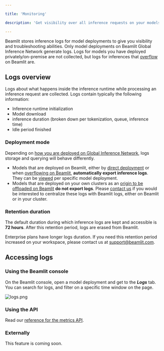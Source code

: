 ```yaml
---

title: 'Monitoring'

description: 'Get visibility over all inference requests on your models.'

---
```


Beamlit stores inference logs for model deployments to give you visibility and troubleshooting abilities. Only model deployments on Beamlit Global Inference Network generate logs. Logs for models you have deployed privately/on-premise are not collected, but logs for inferences that [overflow](../Models/Cloud-Burst-Network/Model-overflow) on Beamlit are.

## Logs overview

Logs about what happens inside the inference runtime while processing an inference request are collected. Logs contain typically the following information:

- Inference runtime initialization
- Model download
- inference duration (broken down per tokenization, queue, inference time)
- Idle period finished

### Deployment mode

Depending on [how you are deployed on Global Inference Network](../Models/Global-Inference-Network), logs storage and querying will behave differently.

- Models that are deployed on Beamlit, either by [direct deployment](../Models/Model-deployment) or when [overflowing on Beamlit](../Models/Cloud-Burst-Network/Model-overflow), **automatically export inference logs**. They can be [viewed](View-model-logs) per specific model deployment.
- Models that are deployed on your own clusters as an [origin to be offloaded on Beamlit](../Models/Cloud-Burst-Network/Model-overflow) **do not export logs**. Please [contact us](mailto:support@beamlit.com) if you would be interested to centralize these logs with Beamlit logs, either on Beamlit or in your cluster.

### Retention duration

The default duration during which inference logs are kept and accessible is **72 hours**. After this retention period, logs are erased from Beamlit.

<Note>Enterprise plans have longer logs duration. If you need this retention period increased on your workspace, please contact us at [support@beamlit.com](mailto:support@beamlit.com).</Note>

## Accessing logs

### Using the Beamlit console

On the Beamlit console, open a model deployment and get to the ***Logs*** tab. You can search for logs, and filter on a specific time window on the page.

![logs.png](View-model-logs/logs.png)

### Using the API

Read our [reference for the metrics API](https://docs.beamlit.com/api-reference/models/get-models-deployments-metrics).

### Externally

<Info>This feature is coming soon.</Info>